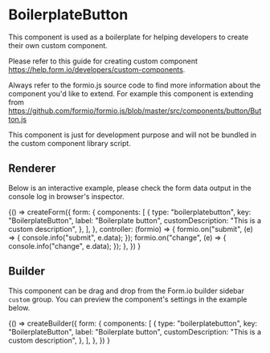 
<Meta title="Components/BoilerplateButton" />

# BoilerplateButton

This component is used as a boilerplate for helping developers to create their own custom component.

Please refer to this guide for creating custom component https://help.form.io/developers/custom-components.

Always refer to the formio.js source code to find more information about the component you'd like to extend.
For example this component is extending from https://github.com/formio/formio.js/blob/master/src/components/button/Button.js

This component is just for development purpose and will not be bundled in the custom component library script.

## Renderer

Below is an interactive example, please check the form data output in the console log in browser's inspector.

<Canvas>
  <Story name="Renderer">
    {() =>
      createForm({
        form: {
          components: [
            {
              type: "boilerplatebutton",
              key: "BoilerplateButton",
              label: "Boilerplate button",
              customDescription: "This is a custom description",
            },
          ],
        },
        controller: (formio) => {
          formio.on("submit", (e) => {
            console.info("submit", e.data);
          });
          formio.on("change", (e) => {
            console.info("change", e.data);
          });
        },
      })
    }
  </Story>
</Canvas>

## Builder

This component can be drag and drop from the Form.io builder sidebar `custom` group.
You can preview the component's settings in the example below.

<Canvas>
  <Story name="Builder">
    {() =>
      createBuilder({
        form: {
          components: [
            {
              type: "boilerplatebutton",
              key: "BoilerplateButton",
              label: "Boilerplate button",
              customDescription: "This is a custom description",
            },
          ],
        },
      })
    }
  </Story>
</Canvas>
